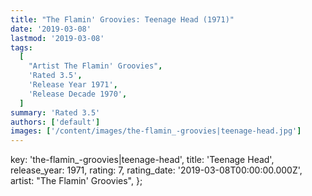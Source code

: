 ```yaml
---
title: "The Flamin' Groovies: Teenage Head (1971)"
date: '2019-03-08'
lastmod: '2019-03-08'
tags:
  [
    "Artist The Flamin' Groovies",
    'Rated 3.5',
    'Release Year 1971',
    'Release Decade 1970',
  ]
summary: 'Rated 3.5'
authors: ['default']
images: ['/content/images/the-flamin_-groovies|teenage-head.jpg']
---
```


  key: 'the-flamin_-groovies|teenage-head',
  title: 'Teenage Head',
  release_year: 1971,
  rating: 7,
  rating_date: '2019-03-08T00:00:00.000Z',
  artist: "The Flamin' Groovies",
};

<MusicRating data={data} />
